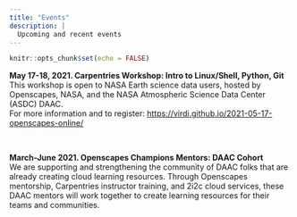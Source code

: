 ```yaml
---
title: "Events"
description: |
  Upcoming and recent events
---
```


```r
knitr::opts_chunk$set(echo = FALSE)
```

**May 17-18, 2021. Carpentries Workshop: Intro to Linux/Shell, Python, Git**  
This workshop is open to NASA Earth science data users, hosted by Openscapes, NASA, and the NASA Atmospheric Science Data Center (ASDC) DAAC.  
For more information and to register: <https://virdi.github.io/2021-05-17-openscapes-online/>

<br>

**March-June 2021. Openscapes Champions Mentors: DAAC Cohort**  
We are supporting and strengthening the community of DAAC folks that are already creating cloud learning resources. Through Openscapes mentorship, Carpentries instructor training, and 2i2c cloud services, these DAAC mentors will work together to create learning resources for their teams and communities.

